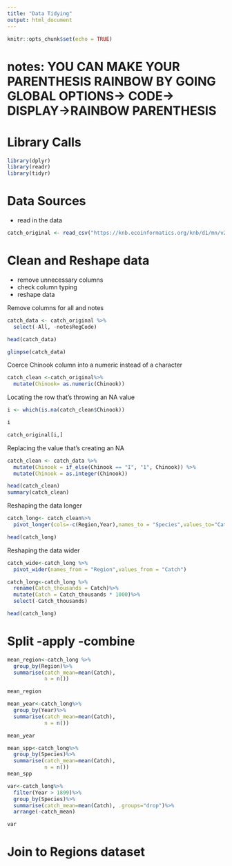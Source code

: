 ```yaml
---
title: "Data Tidying"
output: html_document
---
```


```r
knitr::opts_chunk$set(echo = TRUE)
```

# notes: YOU CAN MAKE YOUR PARENTHESIS RAINBOW BY GOING GLOBAL OPTIONS-> CODE-> DISPLAY->RAINBOW PARENTHESIS

# Library Calls
```r
library(dplyr)
library(readr)
library(tidyr)
```

# Data Sources
- read in the data
```r

catch_original <- read_csv("https://knb.ecoinformatics.org/knb/d1/mn/v2/object/df35b.302.1",show_col_types = TRUE)
```


# Clean and Reshape data
- remove unnecessary columns
- check column typing
- reshape data

Remove columns for all and notes
```r
catch_data <- catch_original %>% 
  select(-All, -notesRegCode)

head(catch_data)

glimpse(catch_data)
```

Coerce Chinook column into a numeric instead of a character
```r
catch_clean <-catch_original%>%
  mutate(Chinook= as.numeric(Chinook))

```

Locating the row that's throwing an NA value
```r
i <- which(is.na(catch_clean$Chinook))

i

catch_original[i,]

```

Replacing the value that's creating an NA
```r
catch_clean <- catch_data %>% 
  mutate(Chinook = if_else(Chinook == "I", "1", Chinook)) %>% 
  mutate(Chinook = as.integer(Chinook))

head(catch_clean)
summary(catch_clean)
```

Reshaping the data longer
```r
catch_long<- catch_clean%>%
  pivot_longer(cols=-c(Region,Year),names_to = "Species",values_to="Catch" )

head(catch_long)
```

Reshaping the data wider
```r
catch_wide<-catch_long %>%
  pivot_wider(names_from = "Region",values_from = "Catch")


```

```r
catch_long<-catch_long %>%
  rename(Catch_thousands = Catch)%>%
  mutate(Catch = Catch_thousands * 1000)%>%
  select(-Catch_thousands)

head(catch_long)
```


# Split -apply -combine
```r
mean_region<-catch_long %>%
  group_by(Region)%>%
  summarise(catch_mean=mean(Catch),
            n = n())

mean_region

mean_year<-catch_long%>%
  group_by(Year)%>%
  summarise(catch_mean=mean(Catch),
            n = n())

mean_year

mean_spp<-catch_long%>%
  group_by(Species)%>%
  summarise(catch_mean=mean(Catch),
            n = n())
mean_spp

var<-catch_long%>%
  filter(Year > 1899)%>%
  group_by(Species)%>%
  summarise(catch_mean=mean(Catch), .groups="drop")%>%
  arrange(-catch_mean)

var
```

# Join to Regions dataset
```r
```

